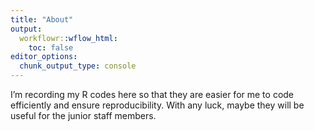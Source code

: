 ```yaml
---
title: "About"
output:
  workflowr::wflow_html:
    toc: false
editor_options:
  chunk_output_type: console
---
```


I’m recording my R codes here so that they are easier for me to code efficiently and ensure reproducibility. With any luck, maybe they will be useful for the junior staff members.
